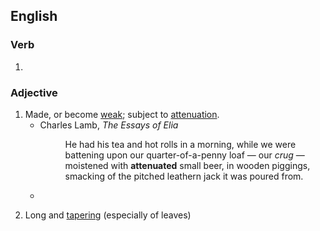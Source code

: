 ==English==

===Verb===
{{head|en|verb form}}

# {{en-past of|attenuate}}

===Adjective===
{{en-adj}}

# Made, or become [[weak]]; subject to [[attenuation]].
#* Charles Lamb, ''The Essays of Elia''
#*: He had his tea and hot rolls in a morning, while we were battening upon our quarter-of-a-penny loaf — our ''crug'' — moistened with '''attenuated''' small beer, in wooden piggings, smacking of the pitched leathern jack it was poured from.
#* {{quote-book|year=1835|author=[[s:Author:William Gilmore Simms|William Gilmore Simms]]|title=[[s:The Partisan|The Partisan]]|publisher=Harper|section=[[s:The Partisan/XII|Chapter XI]]|page=[[s:Page:The Partisan, v1.djvu/131|140]]|passage=She had become spiritualized in mind, even as she had grown '''attenuated''' in person.}}
# {{lb|en|botany}} Long and [[tapering]] (especially of leaves)